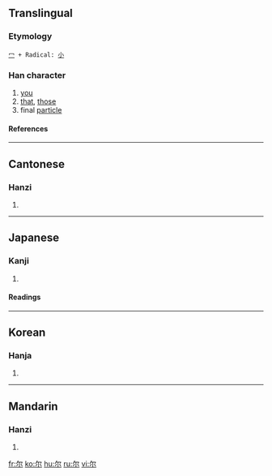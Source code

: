 {{see|爾}}

==Translingual==
===Etymology===
 [[冖]] + Radical: [[小]]
===Han character===
{{Han char|rn=42|rad=小|as=02|sn=5|four=|canj=弓火 (NF)}}
# [[you]]
# [[that]], [[those]]
# final [[particle]]
====References====
{{Han ref|kx=0297.011|dkj=07479|dj=0591.030|hdz=10562.030|uh=5C14|ud=23572}}
----
==Cantonese==
===Hanzi===
{{yue-hanzi|jyut=|y=yi5}}
# {{defn|Cantonese}}
----
==Japanese==
===Kanji===
{{ja-kanji|grade=|rs=小02}}
# {{defn|Japanese}} 
====Readings====
{{ja-readings|on=[[じ]] (ji), [[に]] (ni)|kun=[[なんじ]] (nanji), [[その]] (sono), [[しかり]] (shikari)}}
----
==Korean==
===Hanja===
{{ko-hanja|hangeul=이|rv=i|mr=i}}
# {{defn|Korean}}
----
==Mandarin==
===Hanzi===
{{cmn-hanzi|tra=爾|pin=[[ěr]] ([[er3]])|wg=erh<sup>3</sup>}}
# {{defn|Mandarin}}

[[fr:尔]]
[[ko:尔]]
[[hu:尔]]
[[ru:尔]]
[[vi:尔]]